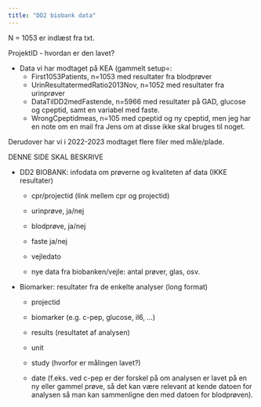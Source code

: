```yaml
---
title: "DD2 biobank data"
---
```


N = 1053 er indlæst fra txt.

ProjektID - hvordan er den lavet?

-   Data vi har modtaget på KEA (gammelt setup=:
    -   First1053Patients, n=1053 med resultater fra blodprøver
    -   UrinResultatermedRatio2013Nov, n=1052 med resultater fra urinprøver
    -   DataTilDD2medFastende, n=5966 med resultater på GAD, glucose og cpeptid, samt en variabel med faste.
    -   WrongCpeptidmeas, n=105 med cpeptid og ny cpeptid, men jeg har en note om en mail fra Jens om at disse ikke skal bruges til noget. 



Derudover har vi i 2022-2023 modtaget flere filer med måle/plade.


DENNE SIDE SKAL BESKRIVE

-   DD2 BIOBANK: infodata om prøverne og kvaliteten af data (IKKE resultater)

    -   cpr/projectid (link mellem cpr og projectid)

    -   urinprøve, ja/nej

    -   blodprøve, ja/nej

    -   faste ja/nej

    -   vejledato

    -   nye data fra biobanken/vejle: antal prøver, glas, osv.

-   Biomarker: resultater fra de enkelte analyser (long format)

    -   projectid

    -   biomarker (e.g. c-pep, glucose, il6, ...)

    -   results (resultatet af analysen)

    -   unit

    -   study (hvorfor er målingen lavet?)

    -   date (f.eks. ved c-pep er der forskel på om analysen er lavet på en ny eller gammel prøve, så det kan være relevant at kende datoen for analysen så man kan sammenligne den med datoen for blodprøven).
